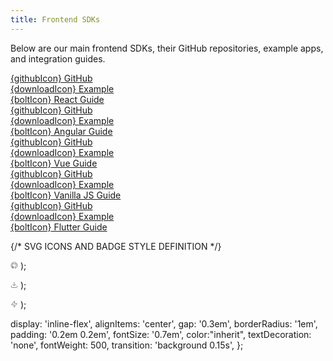 ```yaml
---
title: Frontend SDKs
---
```


Below are our main frontend SDKs, their GitHub repositories, example apps, and integration guides.

<CardGroup cols={2}>
  <Card title="React" icon="react" iconType="brands" color="#61dafb">
    <div style={{display: 'flex', flexDirection: 'column', gap: '0.3em'}}>
      <div><a href="https://github.com/corbado/javascript/tree/develop/packages/react" target="_blank" style={badgeStyle}><span style={{verticalAlign: 'middle'}}>{githubIcon}</span> GitHub</a></div>
      <div><a href="https://github.com/corbado/example-passkeys-react" target="_blank" style={badgeStyle}><span style={{verticalAlign: 'middle'}}>{downloadIcon}</span> Example</a></div>
      <div><a href="https://app.corbado.com/integration-guides/react-hono" target="_blank" style={badgeStyle}><span style={{verticalAlign: 'middle'}}>{boltIcon}</span> React Guide</a></div>
    </div>
  </Card>
  <Card title="Angular" icon="angular" iconType="brands" color="#dd0031">
    <div style={{display: 'flex', flexDirection: 'column', gap: '0.3em'}}>
      <div><a href="https://github.com/corbado/javascript/tree/develop/packages/web-js" target="_blank" style={badgeStyle}><span style={{verticalAlign: 'middle'}}>{githubIcon}</span> GitHub</a></div>
      <div><a href="https://github.com/corbado/example-passkeys-angular" target="_blank" style={badgeStyle}><span style={{verticalAlign: 'middle'}}>{downloadIcon}</span> Example</a></div>
      <div><a href="https://app.corbado.com/integration-guides/angular" target="_blank" style={badgeStyle}><span style={{verticalAlign: 'middle'}}>{boltIcon}</span> Angular Guide</a></div>
    </div>
  </Card>
  <Card title="Vue" icon="vuejs" iconType="brands" color="#42b883">
    <div style={{display: 'flex', flexDirection: 'column', gap: '0.3em'}}>
      <div><a href="https://github.com/corbado/javascript/tree/develop/packages/web-js" target="_blank" style={badgeStyle}><span style={{verticalAlign: 'middle'}}>{githubIcon}</span> GitHub</a></div>
      <div><a href="https://github.com/corbado/example-passkeys-vuejs" target="_blank" style={badgeStyle}><span style={{verticalAlign: 'middle'}}>{downloadIcon}</span> Example</a></div>
      <div><a href="https://app.corbado.com/integration-guides/vuejs-express" target="_blank" style={badgeStyle}><span style={{verticalAlign: 'middle'}}>{boltIcon}</span> Vue Guide</a></div>
    </div>
  </Card>
  <Card title="Vanilla JS" icon="js" iconType="brands" color="#f7df1e">
    <div style={{display: 'flex', flexDirection: 'column', gap: '0.3em'}}>
      <div><a href="https://github.com/corbado/javascript/tree/develop/packages/web-js" target="_blank" style={badgeStyle}><span style={{verticalAlign: 'middle'}}>{githubIcon}</span> GitHub</a></div>
      <div><a href="https://github.com/corbado/example-passkeys-javascript" target="_blank" style={badgeStyle}><span style={{verticalAlign: 'middle'}}>{downloadIcon}</span> Example</a></div>
      <div><a href="https://app.corbado.com/integration-guides/vanillajs-express" target="_blank" style={badgeStyle}><span style={{verticalAlign: 'middle'}}>{boltIcon}</span> Vanilla JS Guide</a></div>
    </div>
  </Card>
  <Card title="Flutter" icon="flutter" iconType="brands" color="#02569b">
    <div style={{display: 'flex', flexDirection: 'column', gap: '0.3em'}}>
      <div><a href="https://github.com/corbado/flutter-passkeys" target="_blank" style={badgeStyle}><span style={{verticalAlign: 'middle'}}>{githubIcon}</span> GitHub</a></div>
      <div><a href="https://github.com/corbado/example-passkeys-flutter" target="_blank" style={badgeStyle}><span style={{verticalAlign: 'middle'}}>{downloadIcon}</span> Example</a></div>
      <div><a href="https://app.corbado.com/integration-guides/flutter" target="_blank" style={badgeStyle}><span style={{verticalAlign: 'middle'}}>{boltIcon}</span> Flutter Guide</a></div>
    </div>
  </Card>
</CardGroup>

{/* SVG ICONS AND BADGE STYLE DEFINITION */}

  <svg width="12" height="12" viewBox="0 0 24 24" fill="none" stroke="currentColor" strokeWidth="2" strokeLinecap="round" strokeLinejoin="round"><path d="M12 2C6.477 2 2 6.477 2 12c0 4.418 2.867 8.166 6.839 9.489.5.092.682-.217.682-.483 0-.237-.009-.868-.014-1.703-2.782.604-3.369-1.342-3.369-1.342-.454-1.154-1.11-1.461-1.11-1.461-.908-.62.069-.608.069-.608 1.004.07 1.532 1.032 1.532 1.032.892 1.529 2.341 1.088 2.91.832.092-.647.35-1.088.636-1.339-2.22-.253-4.555-1.112-4.555-4.951 0-1.093.39-1.987 1.029-2.686-.103-.253-.446-1.272.098-2.65 0 0 .84-.269 2.75 1.025A9.564 9.564 0 0 1 12 6.844c.85.004 1.705.115 2.504.337 1.909-1.294 2.748-1.025 2.748-1.025.546 1.378.202 2.397.1 2.65.64.699 1.028 1.593 1.028 2.686 0 3.848-2.338 4.695-4.566 4.944.359.309.678.92.678 1.855 0 1.338-.012 2.419-.012 2.749 0 .268.18.579.688.481C19.135 20.162 22 16.418 22 12c0-5.523-4.477-10-10-10z"/></svg>
);

  <svg width="12" height="12" viewBox="0 0 24 24" fill="none" stroke="currentColor" strokeWidth="2" strokeLinecap="round" strokeLinejoin="round"><path d="M21 15v4a2 2 0 0 1-2 2H5a2 2 0 0 1-2-2v-4"/><polyline points="7 10 12 15 17 10"/><line x1="12" y1="15" x2="12" y2="3"/></svg>
);

  <svg width="12" height="12" viewBox="0 0 24 24" fill="none" stroke="currentColor" strokeWidth="2" strokeLinecap="round" strokeLinejoin="round"><polygon points="13 2 3 14 12 14 11 22 21 10 12 10 13 2"/></svg>
);

  display: 'inline-flex',
  alignItems: 'center',
  gap: '0.3em',
  borderRadius: '1em',
  padding: '0.2em 0.2em',
  fontSize: '0.7em',
  color:"inherit",
  textDecoration: 'none',
  fontWeight: 500,
  transition: 'background 0.15s',
};
